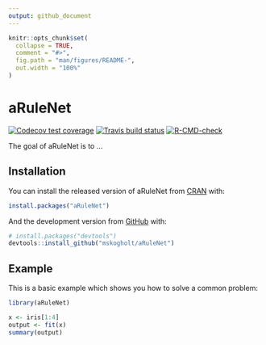 ```yaml
---
output: github_document
---
```


<!-- README.md is generated from README.Rmd. Please edit that file -->

```r
knitr::opts_chunk$set(
  collapse = TRUE,
  comment = "#>",
  fig.path = "man/figures/README-",
  out.width = "100%"
)
```

# aRuleNet

<!-- badges: start -->
[![Codecov test coverage](https://codecov.io/gh/mskogholt/aRuleNet/branch/master/graph/badge.svg)](https://codecov.io/gh/mskogholt/aRuleNet?branch=master)
[![Travis build status](https://travis-ci.com/mskogholt/aRuleNet.svg?branch=master)](https://travis-ci.com/mskogholt/aRuleNet)
[![R-CMD-check](https://github.com/mskogholt/aRuleNet/workflows/R-CMD-check/badge.svg)](https://github.com/mskogholt/aRuleNet/actions)
<!-- badges: end -->

The goal of aRuleNet is to ...

## Installation

You can install the released version of aRuleNet from [CRAN](https://CRAN.R-project.org) with:

``` r
install.packages("aRuleNet")
```

And the development version from [GitHub](https://github.com/) with:

``` r
# install.packages("devtools")
devtools::install_github("mskogholt/aRuleNet")
```
## Example

This is a basic example which shows you how to solve a common problem:

```r
library(aRuleNet)

x <- iris[1:4]
output <- fit(x)
summary(output)
```
